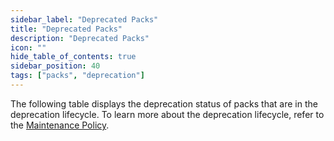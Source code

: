 ```yaml
---
sidebar_label: "Deprecated Packs"
title: "Deprecated Packs"
description: "Deprecated Packs"
icon: ""
hide_table_of_contents: true
sidebar_position: 40
tags: ["packs", "deprecation"]
---
```


<Redirect to="/integrations/packs/?pack=docs/docs-content/integrations/deprecated-packs" />

The following table displays the deprecation status of packs that are in the deprecation lifecycle. To learn more about
the deprecation lifecycle, refer to the [Maintenance Policy](maintenance-policy.md).

<PacksTable />
